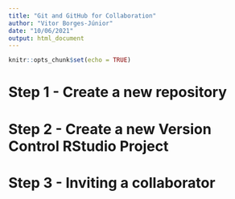 ```yaml
---
title: "Git and GitHub for Collaboration"
author: "Vitor Borges-Júnior"
date: "10/06/2021"
output: html_document
---
```


```r
knitr::opts_chunk$set(echo = TRUE)
```

# Step 1 - Create a new repository




# Step 2 - Create a new Version Control RStudio Project



# Step 3 - Inviting a collaborator